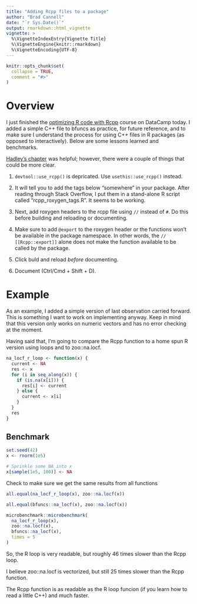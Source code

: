 ```yaml
---
title: "Adding Rcpp files to a package"
author: "Brad Cannell"
date: "`r Sys.Date()`"
output: rmarkdown::html_vignette
vignette: >
  %\VignetteIndexEntry{Vignette Title}
  %\VignetteEngine{knitr::rmarkdown}
  %\VignetteEncoding{UTF-8}
---
```


```r
knitr::opts_chunk$set(
  collapse = TRUE,
  comment = "#>"
)
```

# Overview

I just finished the [optimizing R code with Rcpp](https://www.datacamp.com/courses/optimizing-r-code-with-rcpp) course on DataCamp today. I added a simple C++ file to bfuncs as practice, for future reference, and to make sure I understand the process for using C++ files in R packages (as opposed to interactively). Below are some lessons learned and benchmarks.

[Hadley's chapter](http://r-pkgs.had.co.nz/src.html#cpp) was helpful; however, there were a couple of things that could be more clear.

1. `devtool::use_rcpp()` is depricated. Use `usethis::use_rcpp()` instead.

2. It will tell you to add the tags below "somewhere" in your package. After reading through Stack Overflow, I put them in a stand-alone R script called "rcpp_roxygen_tags.R". It seems to be working.

3. Next, add roxygen headers to the rcpp file using `//` instead of `#`. Do this before building and reloading or documenting.

4. Make sure to add `@export` to the roxygen header or the functions won't be available in the package namespace. In other words, the `// [[Rcpp::export]]` alone does not make the function available to be called by the package.

5. Click buld and reload _before_ documenting.

6. Document (Ctrl/Cmd + Shift + D).

# Example

As an example, I added a simple version of last observation carried forward. This is something I want to work on implementing anyway. Keep in mind that this version only works on numeric vectors and has no error checking at the moment.

Having said that, I'm going to compare the Rcpp function to a home spun R version using loops and to zoo::na.locf.

```r
na_locf_r_loop <- function(x) {
  current <- NA
  res <- x
  for (i in seq_along(x)) {
    if (is.na(x[i])) {
      res[i] <- current
    } else {
      current <- x[i]
    }
  }
  res
}
```

## Benchmark

```r
set.seed(42)
x <- rnorm(1e5)

# Sprinkle some NA into x
x[sample(1e5, 100)] <- NA
```

Check to make sure we get the same results from all functions

```r
all.equal(na_locf_r_loop(x), zoo::na.locf(x))
```

```r
all.equal(bfuncs::na_locf(x), zoo::na.locf(x))
```

```r
microbenchmark::microbenchmark(
  na_locf_r_loop(x),
  zoo::na.locf(x),
  bfuncs::na_locf(x),
  times = 5
)
```

So, the R loop is very readable, but roughly 46 times slower than the Rcpp loop.

I believe zoo::na.locf is vectorized, but still 25 times slower than the Rcpp function.

The Rcpp function is as readable as the R loop funcion (if you learn how to read a little C++) and much faster.
